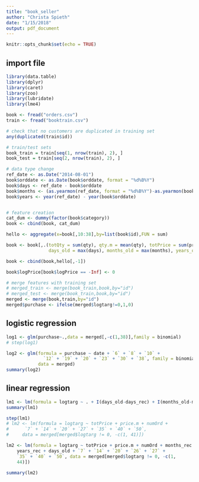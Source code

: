 ```yaml
---
title: "book_seller"
author: "Christa Spieth"
date: "1/15/2018"
output: pdf_document
---
```


```r
knitr::opts_chunk$set(echo = TRUE)
```

## import file
```r
library(data.table)
library(dplyr)
library(caret)
library(zoo)
library(lubridate)
library(lme4)

book <- fread("orders.csv")
train <- fread("booktrain.csv")

# check that no customers are duplicated in training set
any(duplicated(train$id))

# train/test sets
book_train = train[seq(1, nrow(train), 2), ]
book_test = train[seq(2, nrow(train), 2), ]

# data type change
ref_date <- as.Date("2014-08-01")
book$orddate <- as.Date(book$orddate, format = "%d%B%Y")
book$days <- ref_date - book$orddate
book$months <- (as.yearmon(ref_date, format = "%d%B%Y")-as.yearmon(book$orddate, format = "%d%B%Y")) * 12
book$years <- year(ref_date) - year(book$orddate)


# feature creation
cat_dum <- dummy(factor(book$category))
book <- cbind(book, cat_dum)

hello <- aggregate(x=book[,10:38],by=list(book$id),FUN = sum)

book <- book[,.(totQty = sum(qty), qty.m = mean(qty), totPrice = sum(price), logPrice = mean(log(price)), price.m = mean(price), numOrd = .N, days_rec = min(days), months_rec = min(months), years_rec = min(years),
                days_old = max(days), months_old = max(months), years_old = max(years)), by=.(id)]

book <- cbind(book,hello[,-1])

book$logPrice[book$logPrice == -Inf] <- 0

# merge features with training set
# merged_train <- merge(book_train,book,by="id")
# merged_test <- merge(book_train,book,by="id")
merged <- merge(book,train,by="id")
merged$purchase <- ifelse(merged$logtarg!=0,1,0)
```

## logistic regression
```r
log1 <- glm(purchase~.,data = merged[,-c(1,38)],family = binomial)
# step(log1)

log2 <- glm(formula = purchase ~ date + `6` + `8` + `10` + 
              `12` + `19` + `20` + `23` + `30` + `38`, family = binomial, 
            data = merged)
summary(log2)
```

## linear regression
```r
lm1 <- lm(formula = logtarg ~ . + I(days_old-days_rec) + I(months_old-months_rec) + I(years_old-years_rec), data = merged[merged$logtarg!=0,-c(1,44)])
summary(lm1)

step(lm1)
# lm2 <- lm(formula = logtarg ~ totPrice + price.m + numOrd + 
#      `7` + `14` + `20` + `27` + `35` + `40` + `50`, 
#     data = merged[merged$logtarg != 0, -c(1, 41)])

lm2 <- lm(formula = logtarg ~ totPrice + price.m + numOrd + months_rec + 
    years_rec + days_old + `7` + `14` + `20` + `26` + `27` + 
    `35` + `40` + `50`, data = merged[merged$logtarg != 0, -c(1, 
    44)])

summary(lm2)
```
